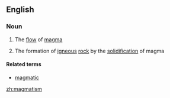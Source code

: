 ==English==

===Noun===
{{en-noun|-}}

#{{geology}} The [[flow]] of [[magma]]
#{{geology}} The formation of [[igneous]] [[rock]] by the [[solidification]] of magma

====Related terms====
*[[magmatic]]

[[zh:magmatism]]